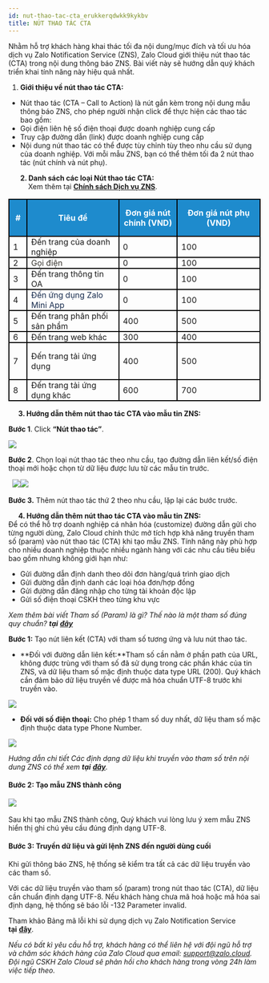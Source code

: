 ```yaml
---
id: nut-thao-tac-cta_erukkerqdwkk9kykbv
title: NÚT THAO TÁC CTA
---
```

Nhằm hỗ trợ khách hàng khai thác tối đa nội dung/mục đích và tối ưu hóa dịch vụ Zalo Notification Service (ZNS), Zalo Cloud giới thiệu nút thao tác (CTA) trong nội dung thông báo ZNS. Bài viết này sẽ hướng dẫn quý khách triển khai tính năng này hiệu quả nhất. 

1.  **Giới thiệu về nút thao tác CTA:**

*   Nút thao tác (CTA – Call to Action) là nút gắn kèm trong nội dung mẫu thông báo ZNS, cho phép người nhận click để thực hiện các thao tác bao gồm: 
*   Gọi điện liên hệ số điện thoại được doanh nghiệp cung cấp
*   Truy cập đường dẫn (link) được doanh nghiệp cung cấp
*   Nội dung nút thao tác có thể được tùy chỉnh tùy theo nhu cầu sử dụng của doanh nghiệp. Với mỗi mẫu ZNS, bạn có thể thêm tối đa 2 nút thao tác (nút chính và nút phụ).

      **2. Danh sách các loại Nút thao tác CTA:**  
          Xem thêm tại [**Chính sách Dịch vụ ZNS**](https://zalo.cloud/terms).

<table class="ck-table-resized"><colgroup><col style="width:7.24%;"><col style="width:36.49%;"><col style="width:23.25%;"><col style="width:33.02%;"></colgroup><tbody><tr><td style="background-color:#1E8BCD;border:1.5pt solid black;height:15.0pt;padding:0in 5.4pt;width:35.25pt;"><p style="margin-left:0in;text-align:center;"><span style="color:white;"><strong>#</strong></span></p></td><td style="background-color:#1E8BCD;border-bottom-style:solid;border-color:black;border-left-style:none;border-right-style:solid;border-top-style:solid;border-width:1.5pt;height:15.0pt;padding:0in 5.4pt;width:158.55pt;"><p style="margin-left:0in;text-align:center;"><span style="color:white;"><strong>Tiêu đề</strong></span></p></td><td style="background-color:#1E8BCD;border-bottom-style:solid;border-color:black;border-left-style:none;border-right-style:solid;border-top-style:solid;border-width:1.5pt;height:15.0pt;padding:0in 5.4pt;width:81.95pt;"><p style="margin-left:0in;text-align:center;"><span style="color:white;"><strong>Đơn giá nút chính (VND)</strong></span></p></td><td style="background-color:#1E8BCD;border-bottom-style:solid;border-color:black;border-left-style:none;border-right-style:solid;border-top-style:solid;border-width:1.5pt;height:15.0pt;padding:0in 5.4pt;width:1.5in;"><p style="margin-left:0in;text-align:center;"><span style="color:white;"><strong>Đơn giá nút phụ (VND)</strong></span></p></td></tr><tr><td style="border-bottom-style:solid;border-color:black;border-left-style:solid;border-right-style:solid;border-top-style:none;border-width:1.5pt;height:15.0pt;padding:0in 5.4pt;width:35.25pt;">1</td><td style="border-bottom:1.5pt solid black;border-left-style:none;border-right:1.5pt solid black;border-top-style:none;height:15.0pt;padding:0in 5.4pt;width:158.55pt;">Đến trang của doanh nghiệp</td><td style="border-bottom:1.5pt solid black;border-left-style:none;border-right:1.5pt solid black;border-top-style:none;height:15.0pt;padding:0in 5.4pt;width:81.95pt;">0</td><td style="border-bottom:1.5pt solid black;border-left-style:none;border-right:1.5pt solid black;border-top-style:none;height:15.0pt;padding:0in 5.4pt;width:1.5in;">100</td></tr><tr><td style="border-bottom-style:solid;border-color:black;border-left-style:solid;border-right-style:solid;border-top-style:none;border-width:1.5pt;height:15.0pt;padding:0in 5.4pt;width:35.25pt;">2</td><td style="border-bottom:1.5pt solid black;border-left-style:none;border-right:1.5pt solid black;border-top-style:none;height:15.0pt;padding:0in 5.4pt;width:158.55pt;"><span style="color:#37352F;">Gọi điện</span></td><td style="border-bottom:1.5pt solid black;border-left-style:none;border-right:1.5pt solid black;border-top-style:none;height:15.0pt;padding:0in 5.4pt;width:81.95pt;">0</td><td style="border-bottom:1.5pt solid black;border-left-style:none;border-right:1.5pt solid black;border-top-style:none;height:15.0pt;padding:0in 5.4pt;width:1.5in;">100</td></tr><tr><td style="border-bottom-style:solid;border-color:black;border-left-style:solid;border-right-style:solid;border-top-style:none;border-width:1.5pt;height:15.0pt;padding:0in 5.4pt;width:35.25pt;">3</td><td style="border-bottom:1.5pt solid black;border-left-style:none;border-right:1.5pt solid black;border-top-style:none;height:15.0pt;padding:0in 5.4pt;width:158.55pt;">Đến trang thông tin OA</td><td style="border-bottom:1.5pt solid black;border-left-style:none;border-right:1.5pt solid black;border-top-style:none;height:15.0pt;padding:0in 5.4pt;width:81.95pt;">0</td><td style="border-bottom:1.5pt solid black;border-left-style:none;border-right:1.5pt solid black;border-top-style:none;height:15.0pt;padding:0in 5.4pt;width:1.5in;">100</td></tr><tr><td style="border-bottom-style:solid;border-color:black;border-left-style:solid;border-right-style:solid;border-top-style:none;border-width:1.5pt;height:15.0pt;padding:0in 5.4pt;width:35.25pt;">4</td><td style="border-bottom:1.5pt solid black;border-left-style:none;border-right:1.5pt solid black;border-top-style:none;height:15.0pt;padding:0in 5.4pt;width:158.55pt;"><span style="color:#172B4D;">Đến ứng dụng Zalo Mini App</span></td><td style="border-bottom:1.5pt solid black;border-left-style:none;border-right:1.5pt solid black;border-top-style:none;height:15.0pt;padding:0in 5.4pt;width:81.95pt;">0</td><td style="border-bottom:1.5pt solid black;border-left-style:none;border-right:1.5pt solid black;border-top-style:none;height:15.0pt;padding:0in 5.4pt;width:1.5in;">100</td></tr><tr><td style="border-bottom-style:solid;border-color:black;border-left-style:solid;border-right-style:solid;border-top-style:none;border-width:1.5pt;height:15.0pt;padding:0in 5.4pt;width:35.25pt;">5</td><td style="border-bottom:1.5pt solid black;border-left-style:none;border-right:1.5pt solid black;border-top-style:none;height:15.0pt;padding:0in 5.4pt;width:158.55pt;">Đến trang phân phối sản phẩm</td><td style="border-bottom:1.5pt solid black;border-left-style:none;border-right:1.5pt solid black;border-top-style:none;height:15.0pt;padding:0in 5.4pt;width:81.95pt;">400</td><td style="border-bottom:1.5pt solid black;border-left-style:none;border-right:1.5pt solid black;border-top-style:none;height:15.0pt;padding:0in 5.4pt;width:1.5in;">500</td></tr><tr><td style="border-bottom-style:solid;border-color:black;border-left-style:solid;border-right-style:solid;border-top-style:none;border-width:1.5pt;height:15.0pt;padding:0in 5.4pt;width:35.25pt;">6</td><td style="border-bottom:1.5pt solid black;border-left-style:none;border-right:1.5pt solid black;border-top-style:none;height:15.0pt;padding:0in 5.4pt;width:158.55pt;">Đến trang web khác</td><td style="border-bottom:1.5pt solid black;border-left-style:none;border-right:1.5pt solid black;border-top-style:none;height:15.0pt;padding:0in 5.4pt;width:81.95pt;">300</td><td style="border-bottom:1.5pt solid black;border-left-style:none;border-right:1.5pt solid black;border-top-style:none;height:15.0pt;padding:0in 5.4pt;width:1.5in;">400</td></tr><tr><td style="border-bottom-style:solid;border-color:black;border-left-style:solid;border-right-style:solid;border-top-style:none;border-width:1.5pt;height:15.0pt;padding:0in 5.4pt;width:35.25pt;">7</td><td style="border-bottom:1.5pt solid black;border-left-style:none;border-right:1.5pt solid black;border-top-style:none;height:15.0pt;padding:0in 5.4pt;width:158.55pt;"><p style="margin-left:0in;">Đến trang tải ứng dụng</p></td><td style="border-bottom:1.5pt solid black;border-left-style:none;border-right:1.5pt solid black;border-top-style:none;height:15.0pt;padding:0in 5.4pt;width:81.95pt;">400</td><td style="border-bottom:1.5pt solid black;border-left-style:none;border-right:1.5pt solid black;border-top-style:none;height:15.0pt;padding:0in 5.4pt;width:1.5in;">500</td></tr><tr><td style="border-bottom-style:solid;border-color:black;border-left-style:solid;border-right-style:solid;border-top-style:none;border-width:1.5pt;height:15.0pt;padding:0in 5.4pt;width:35.25pt;">8</td><td style="border-bottom:1.5pt solid black;border-left-style:none;border-right:1.5pt solid black;border-top-style:none;height:15.0pt;padding:0in 5.4pt;width:158.55pt;">Đến trang tải ứng dụng khác</td><td style="border-bottom:1.5pt solid black;border-left-style:none;border-right:1.5pt solid black;border-top-style:none;height:15.0pt;padding:0in 5.4pt;width:81.95pt;">600</td><td style="border-bottom:1.5pt solid black;border-left-style:none;border-right:1.5pt solid black;border-top-style:none;height:15.0pt;padding:0in 5.4pt;width:1.5in;">700</td></tr></tbody></table>

     **3. Hướng dẫn thêm nút thao tác CTA vào mẫu tin ZNS:**

**Bước 1**. Click **“Nút thao tác”**.

![](https://stc-oa.zdn.vn/uploads/63c38797cc26e1e48e08182bfec28a6b.png)

**Bước 2**. Chọn loại nút thao tác theo nhu cầu, tạo đường dẫn liên kết/số điện thoại mới hoặc chọn từ dữ liệu được lưu từ các mẫu tin trước.

  ![](https://stc-oa.zdn.vn/uploads/1cd2275feda0bfe46c923278e392dee6.png)![](https://stc-oa.zdn.vn/uploads/dfbde94e34e21269e42b7106e4a773bf.png)

**Bước 3.** Thêm nút thao tác thứ 2 theo nhu cầu, lặp lại các bước trước. 

     **4. Hướng dẫn thêm nút thao tác CTA vào mẫu tin ZNS:**  
Để có thể hỗ trợ doanh nghiệp cá nhân hóa (customize) đường dẫn gửi cho từng người dùng, Zalo Cloud chính thức mở tích hợp khả năng truyền tham số (param) vào nút thao tác (CTA) khi tạo mẫu ZNS. Tính năng này phù hợp cho nhiều doanh nghiệp thuộc nhiều ngành hàng với các nhu cầu tiêu biểu bao gồm nhưng không giới hạn như: 

*   Gửi đường dẫn định danh theo dõi đơn hàng/quá trình giao dịch
*   Gửi đường dẫn định danh các loại hóa đơn/hợp đồng
*   Gửi đường dẫn đăng nhập cho từng tài khoản độc lập
*   Gửi số điện thoại CSKH theo từng khu vực

_Xem thêm bài viết Tham số (Param) là gì? Thế nào là một tham số đúng quy chuẩn?_ _**tại**_ [_**đây**_](https://zalo.cloud/blog/tham-so-param-la-gi-the-nao-la-mot-tham-so-dung-quy-chuan-/4kuprg64gyz88qewg)

**Bước 1:** Tạo nút liên kết (CTA) với tham số tương ứng và lưu nút thao tác.

*   **Đối với đường dẫn liên kết:**Tham số cần nằm ở phần path của URL, không được trùng với tham số đã sử dụng trong các phần khác của tin ZNS, và dữ liệu tham số mặc định thuộc data type URL (200). Quý khách cần đảm bảo dữ liệu truyền về được mã hóa chuẩn UTF-8 trước khi truyền vào. 

![](https://stc-oa.zdn.vn/uploads/2491f598361639034facc83b0b157ec5.png)

*   **Đối với số điện thoại:** Cho phép 1 tham số duy nhất, dữ liệu tham số mặc định thuộc data type Phone Number. 

![](https://stc-oa.zdn.vn/uploads/32d1c365f4e8bcd2a20879a24d960ff3.png)

_Hướng dẫn chi tiết Các định dạng dữ liệu khi truyền vào tham số trên nội dung ZNS có thể xem_ _**tại**_ [_**đây**_](https://zalo.cloud/blog/cac-dinh-dang-du-lieu-khi-truyen-vao-tham-so-tren-noi-dung-zns/9gubbkay4yyrng86a)_._

#### **Bước 2:** Tạo mẫu ZNS thành công 

![](https://stc-oa.zdn.vn/uploads/1f135d505e68a7b7d58e96257546aeef.png) 

Sau khi tạo mẫu ZNS thành công, Quý khách vui lòng lưu ý xem mẫu ZNS hiển thị ghi chú yêu cầu đúng định dạng UTF-8. 

#### **Bước 3:** Truyền dữ liệu và gửi lệnh ZNS đến người dùng cuối 

Khi gửi thông báo ZNS, hệ thống sẽ kiểm tra tất cả các dữ liệu truyền vào các tham số. 

Với các dữ liệu truyền vào tham số (param) trong nút thao tác (CTA), dữ liệu cần chuẩn định dạng UTF-8. Nếu khách hàng chưa mã hoá hoặc mã hóa sai định dạng, hệ thống sẽ báo lỗi -132 Parameter invalid. 

Tham khảo Bảng mã lỗi khi sử dụng dịch vụ Zalo Notification Service **tại** [**đây**](https://developers.zalo.me/docs/api/zalo-notification-service-api/phu-luc/bang-ma-loi-post-5233). 

_Nếu có bất kì yêu cầu hỗ trợ, khách hàng có thể liên hệ với đội ngũ hỗ trợ và chăm sóc khách hàng của Zalo Cloud qua email:_ [_support@zalo.cloud_](mailto:support@zalo.cloud)_. Đội ngũ CSKH Zalo Cloud sẽ phản hồi cho khách hàng trong vòng 24h làm việc tiếp theo._